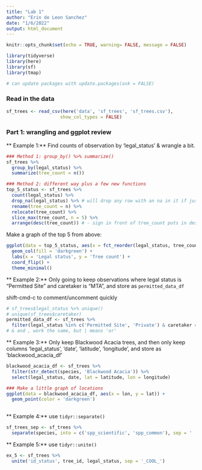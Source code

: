 ```yaml
---
title: "Lab 1"
author: "Erin de Leon Sanchez"
date: "1/6/2022"
output: html_document
---
```


```r
knitr::opts_chunk$set(echo = TRUE, warning= FALSE, message = FALSE)

library(tidyverse)
library(here)
library(sf)
library(tmap)

# can update packages with update.packages(ask = FALSE)
```


### Read in the data

```r
sf_trees <- read_csv(here('data', 'sf_trees', 'sf_trees.csv'),
                    show_col_types = FALSE)
```


### Part 1: wrangling and ggplot review 

** Example 1:** Find counts of observation by 'legal_status' & wrangle a bit. 

```r
### Method 1: group_by() %>% summarize()
sf_trees %>% 
  group_by(legal_status) %>% 
  summarize(tree_count = n()) 

### Method 2: different way plus a few new functions
top_5_status <- sf_trees %>% 
  count(legal_status) %>% 
  drop_na(legal_status) %>% # will drop any row with an na in it if just (), but if you specify it will drop na in that col
  rename(tree_count = n) %>% 
  relocate(tree_count) %>% 
  slice_max(tree_count, n = 5) %>% 
  arrange(desc(tree_count)) # - sign in front of tree_count puts in descending order OR `(desc())`
```


Make a graph of the top 5 from above:

```r
ggplot(data = top_5_status, aes(x = fct_reorder(legal_status, tree_count), y = tree_count)) +
  geom_col(fill = 'darkgreen') +
  labs(x = 'Legal status', y = 'Tree count') +
  coord_flip() +
  theme_minimal()
```

** Example 2:** Only going to keep observations where legal status is "Permitted Site" and caretaker is "MTA", and store as `permitted_data_df`

shift-cmd-c to comment/uncomment quickly
```r
# sf_trees$legal_status %>% unique()
# unique(sf_trees$caretaker)
permitted_data_df <- sf_trees %>% 
  filter(legal_status %in% c('Permitted Site', 'Private') & caretaker == 'MTA')
# & and , work the same, but | means 'or'
```


** Example 3:** Only keep Blackwood Acacia trees, and then only keep columns 'legal_status', 'date', 'latitude', 'longitude', and store as 'blackwood_acacia_df' 

```r
blackwood_acacia_df <- sf_trees %>%
  filter(str_detect(species, 'Blackwood Acacia')) %>% 
  select(legal_status, date, lat = latitude, lon = longitude)

### Make a little graph of locations
ggplot(data = blackwood_acacia_df, aes(x = lon, y = lat)) +
  geom_point(color = 'darkgreen')
  
```

** Example 4:** use `tidyr::separate()`

```r
sf_trees_sep <- sf_trees %>% 
  separate(species, into = c('spp_scientific', 'spp_common'), sep = ' :: ')
```

** Example 5:** use `tidyr::unite()`

```r
ex_5 <- sf_trees %>% 
  unite('id_status', tree_id, legal_status, sep = '_COOL_')
```

